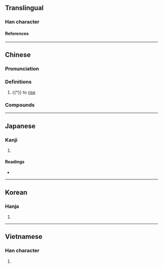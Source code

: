 {{character info/new}}
==Translingual==

===Han character===
{{Han char|rn=72|rad=日|as=12|sn=16|four=36301|canj=YAOG|ids=⿺辶⿱日隹}}

====References====
{{Han ref|kx=0499.390|dkj=14150|dj=0869.100|hdz=63882.060|uh=66B9}}

----

==Chinese==
{{zh-forms}}

===Pronunciation===
{{zh-pron
|m=xiān
|c=cim3,cim1
|h=pfs=siàm
|mn=siam
|mn-t=siam5
|mc=y
|oc=y
|cat=v
}}

===Definitions===
{{zh-hanzi}}

# {{†}} {{lb|zh|of the sun}} to [[rise]]

===Compounds===
{{zh-der|暹國|暹耽|暹羅|暹羅貓|暹羅灣}}

----

==Japanese==

===Kanji===
{{ja-kanji|grade=|rs=日12}}

# {{rfdef|ja|sort=日12}}

====Readings====
* {{ja-readings|on=[[せん]] (sen)|kun=[[すすむ]] (susumu)}}

----

==Korean==

===Hanja===
{{ko-hanja|hangeul=섬|eumhun=|rv=seom|mr=sŏm|y=sem}}

# {{rfdef|ko|sort=日12}}

----

==Vietnamese==

===Han character===
{{vi-hantu|[[xiêm]], [[tiêm]]}}

# {{rfdef|vi}}